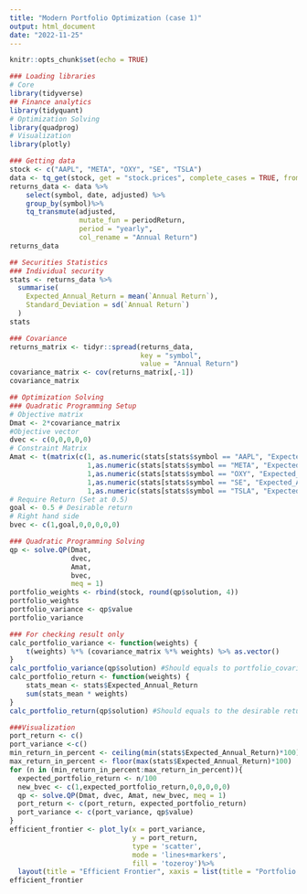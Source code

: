 ---
title: "Modern Portfolio Optimization (case 1)"
output: html_document
date: "2022-11-25"
---

```{r setup, include=FALSE}
knitr::opts_chunk$set(echo = TRUE)

### Loading libraries
# Core
library(tidyverse)
## Finance analytics
library(tidyquant)
# Optimization Solving
library(quadprog)
# Visualization 
library(plotly)
```

```{r}
### Getting data 
stock <- c("AAPL", "META", "OXY", "SE", "TSLA")
data <- tq_get(stock, get = "stock.prices", complete_cases = TRUE, from = "2017-01-01", to = TODAY())
returns_data <- data %>%
    select(symbol, date, adjusted) %>%
    group_by(symbol)%>%
    tq_transmute(adjusted, 
                 mutate_fun = periodReturn, 
                 period = "yearly", 
                 col_rename = "Annual Return")
returns_data
```

```{r}
## Securities Statistics
### Individual security
stats <- returns_data %>%
  summarise(
    Expected_Annual_Return = mean(`Annual Return`),
    Standard_Deviation = sd(`Annual Return`)
  )
stats
```

```{r}

### Covariance
returns_matrix <- tidyr::spread(returns_data, 
                                key = "symbol", 
                                value = "Annual Return")
covariance_matrix <- cov(returns_matrix[,-1])
covariance_matrix
```

```{r}
## Optimization Solving
### Quadratic Programming Setup 
# Objective matrix
Dmat <- 2*covariance_matrix
#Objective vector
dvec <- c(0,0,0,0,0)
# Constraint Matrix
Amat <- t(matrix(c(1, as.numeric(stats[stats$symbol == "AAPL", "Expected_Annual_Return"]),1,0,0,0,0,
                   1,as.numeric(stats[stats$symbol == "META", "Expected_Annual_Return"]),0,1,0,0,0,
                   1,as.numeric(stats[stats$symbol == "OXY", "Expected_Annual_Return"]),0,0,1,0,0,
                   1,as.numeric(stats[stats$symbol == "SE", "Expected_Annual_Return"]),0,0,0,1,0,
                   1,as.numeric(stats[stats$symbol == "TSLA", "Expected_Annual_Return"]),0,0,0,0,1),7,5))
# Require Return (Set at 0.5)
goal <- 0.5 # Desirable return
# Right hand side
bvec <- c(1,goal,0,0,0,0,0)

### Quadratic Programming Solving
qp <- solve.QP(Dmat, 
               dvec, 
               Amat, 
               bvec, 
               meq = 1)
portfolio_weights <- rbind(stock, round(qp$solution, 4))
portfolio_weights
portfolio_variance <- qp$value
portfolio_variance
```

```{r}
### For checking result only
calc_portfolio_variance <- function(weights) {
    t(weights) %*% (covariance_matrix %*% weights) %>% as.vector()
}
calc_portfolio_variance(qp$solution) #Should equals to portfolio_covariance
calc_portfolio_return <- function(weights) {
    stats_mean <- stats$Expected_Annual_Return
    sum(stats_mean * weights)
}
calc_portfolio_return(qp$solution) #Should equals to the desirable return.
```

```{r}
###Visualization
port_return <- c()
port_variance <-c()
min_return_in_percent <- ceiling(min(stats$Expected_Annual_Return)*100)
max_return_in_percent <- floor(max(stats$Expected_Annual_Return)*100)
for (n in (min_return_in_percent:max_return_in_percent)){
  expected_portfolio_return <- n/100
  new_bvec <- c(1,expected_portfolio_return,0,0,0,0,0)
  qp <- solve.QP(Dmat, dvec, Amat, new_bvec, meq = 1)
  port_return <- c(port_return, expected_portfolio_return)
  port_variance <- c(port_variance, qp$value)
}
efficient_frontier <- plot_ly(x = port_variance, 
                              y = port_return,
                              type = 'scatter',
                              mode = 'lines+markers',
                              fill = 'tozeroy')%>%
  layout(title = "Efficient Frontier", xaxis = list(title = "Portfolio Variance (Risk)"), yaxis = list(title = "Portfolio Return"))
efficient_frontier
```